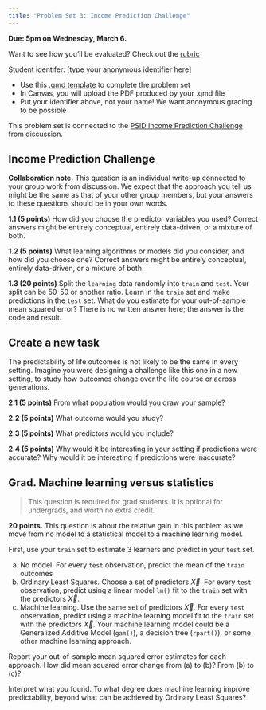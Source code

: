 ```yaml
---
title: "Problem Set 3: Income Prediction Challenge"
---
```


**Due: 5pm on Wednesday, March 6.**

::: {.callout-note}
Want to see how you'll be evaluated? Check out the [rubric](../assets/pset3/rubric3.pdf)
:::

Student identifer: [type your anonymous identifier here]

- Use this [.qmd template](../assets/pset3/pset3.qmd) to complete the problem set
- In Canvas, you will upload the PDF produced by your .qmd file
- Put your identifier above, not your name! We want anonymous grading to be possible

This problem set is connected to the [PSID Income Prediction Challenge](../topics/prediction.qmd) from discussion.

## Income Prediction Challenge

**Collaboration note.** This question is an individual write-up connected to your group work from discussion. We expect that the approach you tell us might be the same as that of your other group members, but your answers to these questions should be in your own words.

**1.1 (5 points)** How did you choose the predictor variables you used? Correct answers might be entirely conceptual, entirely data-driven, or a mixture of both.

**1.2 (5 points)** What learning algorithms or models did you consider, and how did you choose one? Correct answers might be entirely conceptual, entirely data-driven, or a mixture of both.

**1.3 (20 points)** Split the `learning` data randomly into `train` and `test`. Your split can be 50-50 or another ratio. Learn in the `train` set and make predictions in the `test` set. What do you estimate for your out-of-sample mean squared error? There is no written answer here; the answer is the code and result.

## Create a new task

The predictability of life outcomes is not likely to be the same in every setting. Imagine you were designing a challenge like this one in a new setting, to study how outcomes change over the life course or across generations.

**2.1 (5 points)** From what population would you draw your sample?

**2.2 (5 points)** What outcome would you study?

**2.3 (5 points)** What predictors would you include?

**2.4 (5 points)** Why would it be interesting in your setting if predictions were accurate? Why would it be interesting if predictions were inaccurate?

## Grad. Machine learning versus statistics

> This question is required for grad students. It is optional for undergrads, and worth no extra credit.

**20 points.** This question is about the relative gain in this problem as we move from no model to a statistical model to a machine learning model.

First, use your `train` set to estimate 3 learners and predict in your `test` set.

a) No model. For every `test` observation, predict the mean of the `train` outcomes
b) Ordinary Least Squares. Choose a set of predictors $\vec{X}$. For every `test` observation, predict using a linear model `lm()` fit to the `train` set with the predictors $\vec{X}$.
c) Machine learning. Use the same set of predictors $\vec{X}$. For every `test` observation, predict using a machine learning model fit to the `train` set with the predictors $\vec{X}$. Your machine learning model could be a Generalized Additive Model (`gam()`), a decision tree (`rpart()`), or some other machine learning approach.

Report your out-of-sample mean squared error estimates for each approach. How did mean squared error change from (a) to (b)? From (b) to (c)?

Interpret what you found. To what degree does machine learning improve predictability, beyond what can be achieved by Ordinary Least Squares?

